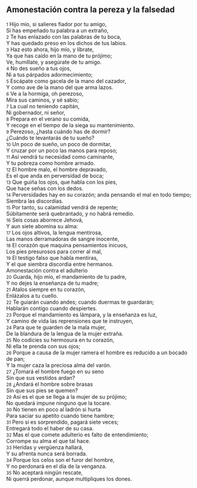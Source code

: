 == Amonestación contra la pereza y la falsedad ==

{{anchor|1}} <small>1</small> Hijo mío, si salieres fiador por tu amigo,<br>
Si has empeñado tu palabra a un extraño,<br>
{{anchor|2}} <small>2</small> Te has enlazado con las palabras de tu boca,<br>
Y has quedado preso en los dichos de tus labios.<br>
{{anchor|3}} <small>3</small> Haz esto ahora, hijo mío, y líbrate,<br>
Ya que has caído en la mano de tu prójimo;<br>
Ve, humíllate, y asegúrate de tu amigo.<br>
{{anchor|4}} <small>4</small> No des sueño a tus ojos,<br>
Ni a tus párpados adormecimiento;<br>
{{anchor|5}} <small>5</small> Escápate como gacela de la mano del cazador,<br>
Y como ave de la mano del que arma lazos.<br>
{{anchor|6}} <small>6</small> Ve a la hormiga, oh perezoso,<br>
Mira sus caminos, y sé sabio;<br>
{{anchor|7}} <small>7</small> La cual no teniendo capitán,<br>
Ni gobernador, ni señor,<br>
{{anchor|8}} <small>8</small> Prepara en el verano su comida,<br>
Y recoge en el tiempo de la siega su mantenimiento.<br>
{{anchor|9}} <small>9</small> Perezoso, ¿hasta cuándo has de dormir?<br>
¿Cuándo te levantarás de tu sueño?<br>
{{anchor|10}} <small>10</small> Un poco de sueño, un poco de dormitar,<br>
Y cruzar por un poco las manos para reposo;<br>
{{anchor|11}} <small>11</small> Así vendrá tu necesidad como caminante,<br>
Y tu pobreza como hombre armado.<br>
{{anchor|12}} <small>12</small> El hombre malo, el hombre depravado,<br>
Es el que anda en perversidad de boca;<br>
{{anchor|13}} <small>13</small> Que guiña los ojos, que habla con los pies,<br>
Que hace señas con los dedos.<br>
{{anchor|14}} <small>14</small> Perversidades hay en su corazón; anda pensando el mal en todo tiempo;<br>
Siembra las discordias.<br>
{{anchor|15}} <small>15</small> Por tanto, su calamidad vendrá de repente;<br>
Súbitamente será quebrantado, y no habrá remedio.<br>
{{anchor|16}} <small>16</small> Seis cosas aborrece Jehová,<br>
Y aun siete abomina su alma:<br>
{{anchor|17}} <small>17</small> Los ojos altivos, la lengua mentirosa,<br>
Las manos derramadoras de sangre inocente,<br>
{{anchor|18}} <small>18</small> El corazón que maquina pensamientos inicuos,<br>
Los pies presurosos para correr al mal,<br>
{{anchor|19}} <small>19</small> El testigo falso que habla mentiras,<br>
Y el que siembra discordia entre hermanos.<br>
Amonestación contra el adulterio<br>
{{anchor|20}} <small>20</small> Guarda, hijo mío, el mandamiento de tu padre,<br>
Y no dejes la enseñanza de tu madre;<br>
{{anchor|21}} <small>21</small> Atalos siempre en tu corazón,<br>
Enlázalos a tu cuello.<br>
{{anchor|22}} <small>22</small> Te guiarán cuando andes; cuando duermas te guardarán;<br>
Hablarán contigo cuando despiertes.<br>
{{anchor|23}} <small>23</small> Porque el mandamiento es lámpara, y la enseñanza es luz,<br>
Y camino de vida las reprensiones que te instruyen,<br>
{{anchor|24}} <small>24</small> Para que te guarden de la mala mujer,<br>
De la blandura de la lengua de la mujer extraña.<br>
{{anchor|25}} <small>25</small> No codicies su hermosura en tu corazón,<br>
Ni ella te prenda con sus ojos;<br>
{{anchor|26}} <small>26</small> Porque a causa de la mujer ramera el hombre es reducido a un bocado de pan;<br>
Y la mujer caza la preciosa alma del varón.<br>
{{anchor|27}} <small>27</small> ¿Tomará el hombre fuego en su seno<br>
Sin que sus vestidos ardan?<br>
{{anchor|28}} <small>28</small> ¿Andará el hombre sobre brasas<br>
Sin que sus pies se quemen?<br>
{{anchor|29}} <small>29</small> Así es el que se llega a la mujer de su prójimo;<br>
No quedará impune ninguno que la tocare.<br>
{{anchor|30}} <small>30</small> No tienen en poco al ladrón si hurta<br>
Para saciar su apetito cuando tiene hambre;<br>
{{anchor|31}} <small>31</small> Pero si es sorprendido, pagará siete veces;<br>
Entregará todo el haber de su casa.<br>
{{anchor|32}} <small>32</small> Mas el que comete adulterio es falto de entendimiento;<br>
Corrompe su alma el que tal hace.<br>
{{anchor|33}} <small>33</small> Heridas y vergüenza hallará,<br>
Y su afrenta nunca será borrada.<br>
{{anchor|34}} <small>34</small> Porque los celos son el furor del hombre,<br>
Y no perdonará en el día de la venganza.<br>
{{anchor|35}} <small>35</small> No aceptará ningún rescate,<br>
Ni querrá perdonar, aunque multipliques los dones.<br>
